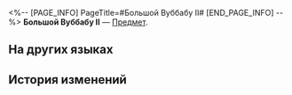 <%-- [PAGE_INFO]
PageTitle=#Большой Вуббабу II#
[END_PAGE_INFO] --%>
{{Предмет Инфобокс
|id          = 252305
|Изображение = Предмет Большой Вуббабу II.png
|Тип         = 
|Инвентарь   = 
|Редкость    = 5
|Эффект      = 
|Описание    = Соберите набор карточек воспоминаний, чтобы получить усиление.
}}
{{Описание|Ваши воспоминания об Освоении могут стать источником вдохновения для игры.}}
'''Большой Вуббабу II''' — [[Предмет]].

==На других языках==
{{На других языках
|en   = Large Wubbaboo (II)
|zhs  = 大呜呜伯-Ⅱ
|zht  = 大嗚嗚伯-Ⅱ
|ja   = ビッグウーウーボ-II
|ko   = 커다란 울보 유령-Ⅱ
|es   = Buabuabó grande&nbsp;II
|fr   = Grand Wubbabou (II)
|ru   = Большой Вуббабу II
|th   = Wubbaboo ยักษ์ II
|vi   = Wubbaboo Lớn-II
|de   = Großes Wubbaboo (II)
|id   = Wubbaboo Besar II
|pt   = Wubbaboozão (II)
}}

==История изменений==
{{История изменений|3.5}}